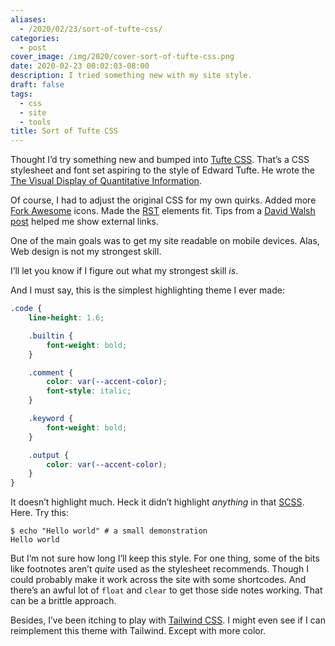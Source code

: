 ```yaml
---
aliases:
  - /2020/02/23/sort-of-tufte-css/
categories:
  - post
cover_image: /img/2020/cover-sort-of-tufte-css.png
date: 2020-02-23 00:02:03-08:00
description: I tried something new with my site style.
draft: false
tags:
  - css
  - site
  - tools
title: Sort of Tufte CSS
---
```


Thought I’d try something new and bumped into [Tufte
CSS](https://edwardtufte.github.io/tufte-css/). That’s a CSS stylesheet
and font set aspiring to the style of Edward Tufte. He wrote the [The
Visual Display of Quantitative
Information](https://www.edwardtufte.com/tufte/books_vdqi).

Of course, I had to adjust the original CSS for my own quirks.
Added more [Fork Awesome](https://forkaweso.me/) icons.
Made the [RST][rst] elements fit.
Tips from a [David Walsh post](https://davidwalsh.name/external-links-css) helped me show external links.

[rst]: https://docutils.sourceforge.io/rst.html

One of the main goals was to get my site readable on mobile devices.
Alas, Web design is not my strongest skill.

I’ll let you know if I figure out what my strongest skill *is*.

And I must say, this is the simplest highlighting theme I ever made:

``` scss
.code {
    line-height: 1.6;

    .builtin {
        font-weight: bold;
    }

    .comment {
        color: var(--accent-color);
        font-style: italic;
    }

    .keyword {
        font-weight: bold;
    }

    .output {
        color: var(--accent-color);
    }
}
```

It doesn’t highlight much. Heck it didn’t highlight *anything* in that
[SCSS](https://sass-lang.com/). Here. Try this:

``` console
$ echo "Hello world" # a small demonstration
Hello world
```

But I’m not sure how long I’ll keep this style. For one thing, some of
the bits like footnotes aren’t *quite* used as the stylesheet
recommends. Though I could probably make it work across the site with
some shortcodes. And there’s an awful lot of `float` and `clear` to get
those side notes working. That can be a brittle approach.

Besides, I’ve been itching to play with [Tailwind
CSS](https://tailwindcss.com/). I might even see if I can reimplement
this theme with Tailwind. Except with more color.
